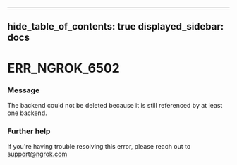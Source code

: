 

---
hide_table_of_contents: true
displayed_sidebar: docs
---


# ERR_NGROK_6502

### Message
The backend could not be deleted because it is still referenced by at least one backend.

<ErrorDetails error="err_ngrok_6502" />



### Further help
If you're having trouble resolving this error, please reach out to [support@ngrok.com](mailto:support@ngrok.com?subject=Help%20with%20ERR_NGROK_6502)

